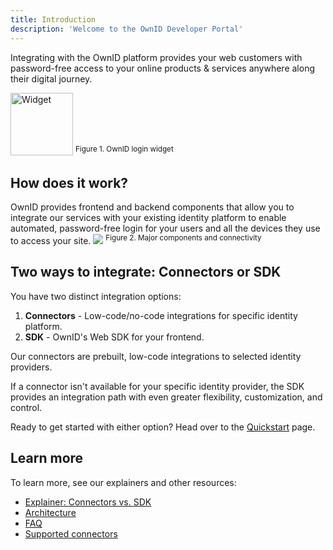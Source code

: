 ```yaml
---
title: Introduction
description: 'Welcome to the OwnID Developer Portal'
---
```

Integrating with the OwnID platform provides your web customers with password-free access to your online products & services anywhere along their digital journey. 

<img
  height="100"
  src="/images/sign in 2.png"
  alt="Widget"
/>
<sup>Figure 1. OwnID login widget</sup>

## How does it work?

OwnID provides frontend and backend components that allow you to integrate our services with your existing  <Tooltip tip="Synonymous with Id management systems, IdM, and identity and access management (IAM)."> identity platform</Tooltip> to enable automated, password-free login for your users and all the devices they use to access your site.
<img
  src="/images/diagram.png"
/>
<sup>Figure 2. Major components and connectivity</sup>
## Two ways to integrate: Connectors or SDK

You have two distinct integration options:
1.  **Connectors** - Low-code/no-code integrations for specific <Tooltip tip="Synonymous with Id management systems, IdM, and identity and access management (IAM).">identity platform</Tooltip>. 
2.  **SDK** - OwnID's Web SDK for your frontend.  

Our connectors are prebuilt, low-code integrations to selected identity providers. 

If a connector isn't available for your specific identity provider, the SDK provides an integration path with even greater flexibility, customization, and control.

Ready to get started with either option? Head over to the [Quickstart](/quickstart) page.

## Learn more

To learn more, see our explainers and other resources:
- [Explainer: Connectors vs. SDK](apivconnector)
- [Architecture](api-architecture)
- [FAQ](faq)
- [Supported connectors](https://docs.ownid.com/introduction#connectors)


 


